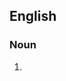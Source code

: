 {{also|snow cones}}

==English==

===Noun===
{{head|en|noun form}}

# {{plural of|snowcone|lang=en}}